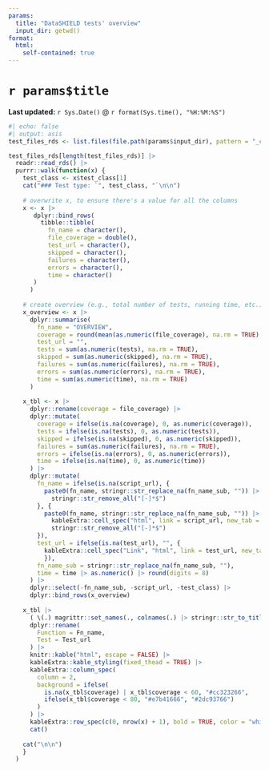 ```yaml
---
params:
  title: "DataSHIELD tests' overview"
  input_dir: getwd() 
format: 
  html:
    self-contained: true
---
```


# `r params$title`
**Last updated:** `r Sys.Date()` @ `r format(Sys.time(), "%H:%M:%S")`

```r
#| echo: false
#| output: asis
test_files_rds <- list.files(file.path(params$input_dir), pattern = "_covr_and_test_results.Rds", full.names = TRUE)

test_files_rds[length(test_files_rds)] |>
  readr::read_rds() |>
  purrr::walk(function(x) {
    test_class <- x$test_class[1]
    cat("### Test type: `", test_class, "`\n\n")
    
    # overwrite x, to ensure there's a value for all the columns
    x <- x |>
       dplyr::bind_rows(
         tibble::tibble(
           fn_name = character(),
           file_coverage = double(),
           test_url = character(),
           skipped = character(),
           failures = character(),
           errors = character(),
           time = character()
       )
      )
    
    # create overview (e.g., total number of tests, running time, etc.)
    x_overview <- x |>
      dplyr::summarise(
        fn_name = "OVERVIEW",
        coverage = round(mean(as.numeric(file_coverage), na.rm = TRUE), 2),
        test_url = "",
        tests = sum(as.numeric(tests), na.rm = TRUE),
        skipped = sum(as.numeric(skipped), na.rm = TRUE),
        failures = sum(as.numeric(failures), na.rm = TRUE),
        errors = sum(as.numeric(errors), na.rm = TRUE),
        time = sum(as.numeric(time), na.rm = TRUE)
      )
                                   
    x_tbl <- x |>
      dplyr::rename(coverage = file_coverage) |>
      dplyr::mutate(
        coverage = ifelse(is.na(coverage), 0, as.numeric(coverage)),
        tests = ifelse(is.na(tests), 0, as.numeric(tests)),
        skipped = ifelse(is.na(skipped), 0, as.numeric(skipped)),
        failures = sum(as.numeric(failures), na.rm = TRUE),
        errors = ifelse(is.na(errors), 0, as.numeric(errors)),
        time = ifelse(is.na(time), 0, as.numeric(time))
      ) |>
      dplyr::mutate(
        fn_name = ifelse(is.na(script_url), {
          paste0(fn_name, stringr::str_replace_na(fn_name_sub, "")) |>
            stringr::str_remove_all("[-]*$")
        }, {
          paste0(fn_name, stringr::str_replace_na(fn_name_sub, "")) |>
            kableExtra::cell_spec("html", link = script_url, new_tab = TRUE) |>
            stringr::str_remove_all("[-]*$")
        }),
        test_url = ifelse(is.na(test_url), "", {
          kableExtra::cell_spec("Link", "html", link = test_url, new_tab = TRUE)
          }),
        fn_name_sub = stringr::str_replace_na(fn_name_sub, ""),
        time = time |> as.numeric() |> round(digits = 8)
      ) |>
      dplyr::select(-fn_name_sub, -script_url, -test_class) |>
      dplyr::bind_rows(x_overview)
    
    x_tbl |>
      ( \(.) magrittr::set_names(., colnames(.) |> stringr::str_to_title()))()|>
      dplyr::rename(
        Function = Fn_name,
        Test = Test_url
      ) |>
      knitr::kable("html", escape = FALSE) |>
      kableExtra::kable_styling(fixed_thead = TRUE) |>
      kableExtra::column_spec(
        column = 2, 
        background = ifelse(
          is.na(x_tbl$coverage) | x_tbl$coverage < 60, "#cc323266", 
          ifelse(x_tbl$coverage < 80, "#e7b41666", "#2dc93766")
        )
      ) |>
      kableExtra::row_spec(c(0, nrow(x) + 1), bold = TRUE, color = "white", background = "#173529") |>
      cat()
    
    cat("\n\n")
    }
  )
```
